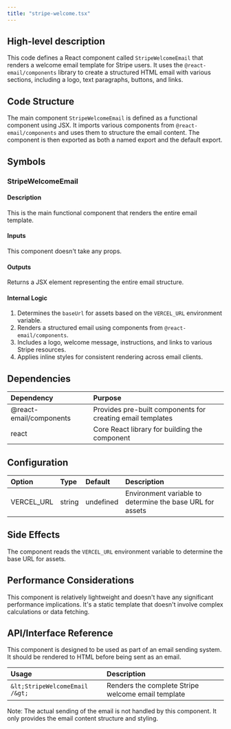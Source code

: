 ```yaml
---
title: "stripe-welcome.tsx"
---
```


## High-level description
This code defines a React component called `StripeWelcomeEmail` that renders a welcome email template for Stripe users. It uses the `@react-email/components` library to create a structured HTML email with various sections, including a logo, text paragraphs, buttons, and links.

## Code Structure
The main component `StripeWelcomeEmail` is defined as a functional component using JSX. It imports various components from `@react-email/components` and uses them to structure the email content. The component is then exported as both a named export and the default export.

## Symbols

### StripeWelcomeEmail
#### Description
This is the main functional component that renders the entire email template.

#### Inputs
This component doesn't take any props.

#### Outputs
Returns a JSX element representing the entire email structure.

#### Internal Logic
1. Determines the `baseUrl` for assets based on the `VERCEL_URL` environment variable.
2. Renders a structured email using components from `@react-email/components`.
3. Includes a logo, welcome message, instructions, and links to various Stripe resources.
4. Applies inline styles for consistent rendering across email clients.

## Dependencies
| Dependency | Purpose |
|:-----------|:--------|
| @react-email/components | Provides pre-built components for creating email templates |
| react | Core React library for building the component |

## Configuration
| Option | Type | Default | Description |
|:-------|:-----|:--------|:------------|
| VERCEL_URL | string | undefined | Environment variable to determine the base URL for assets |

## Side Effects
The component reads the `VERCEL_URL` environment variable to determine the base URL for assets.

## Performance Considerations
This component is relatively lightweight and doesn't have any significant performance implications. It's a static template that doesn't involve complex calculations or data fetching.

## API/Interface Reference
This component is designed to be used as part of an email sending system. It should be rendered to HTML before being sent as an email.

| Usage | Description |
|:------|:------------|
| `&lt;StripeWelcomeEmail /&gt;` | Renders the complete Stripe welcome email template |

Note: The actual sending of the email is not handled by this component. It only provides the email content structure and styling.